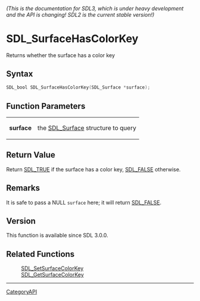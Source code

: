 ====== (This is the documentation for SDL3, which is under heavy development and the API is changing! SDL2 is the current stable version!) ======
= SDL_SurfaceHasColorKey =

Returns whether the surface has a color key 

== Syntax ==

<syntaxhighlight lang='c'>
SDL_bool SDL_SurfaceHasColorKey(SDL_Surface *surface);
</syntaxhighlight>

== Function Parameters ==

{|
|'''surface'''
|the [[SDL_Surface]] structure to query
|}

== Return Value ==

Return [[SDL_TRUE]] if the surface has a color key, [[SDL_FALSE]]
otherwise.

== Remarks ==

It is safe to pass a NULL <code>surface</code> here; it will return
[[SDL_FALSE]].

== Version ==

This function is available since SDL 3.0.0.

== Related Functions ==

:[[SDL_SetSurfaceColorKey]]
:[[SDL_GetSurfaceColorKey]]

----
[[CategoryAPI]]


